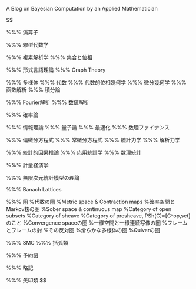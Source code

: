 ::: {.hidden}

A Blog on Bayesian Computation by an Applied Mathematician

$$
\usepackage[all]{xy}\usepackage{amsmath}\newcommand{\y}{\b{y}}\newcommand{\mi}{\,|\,}\newcommand{\Mark}{\mathrm{Mark}}

%%% 演算子
\DeclareMathOperator{\grad}{\mathrm{grad}}\DeclareMathOperator{\rot}{\mathrm{rot}}\DeclareMathOperator{\divergence}{\mathrm{div}}\DeclareMathOperator{\tr}{tr}\DeclareMathOperator{\Tr}{Tr}\newcommand{\pr}{\mathrm{pr}}
\newcommand{\Map}{\mathrm{Map}}\newcommand{\dom}{\mathrm{Dom}\;}\newcommand{\cod}{\mathrm{Cod}\;}\newcommand{\supp}{\mathrm{supp}\;}


%%% 線型代数学
\newcommand{\vctr}[2]{\begin{pmatrix}#1\\#2\end{pmatrix}}\newcommand{\vctrr}[3]{\begin{pmatrix}#1\\#2\\#3\end{pmatrix}}\newcommand{\mtrx}[4]{\begin{pmatrix}#1&#2\\#3&#4\end{pmatrix}}\newcommand{\smtrx}[4]{\paren{\begin{smallmatrix}#1&#2\\#3&#4\end{smallmatrix}}}\newcommand{\Ker}{\mathrm{Ker}\;}\newcommand{\Coker}{\mathrm{Coker}\;}\newcommand{\Coim}{\mathrm{Coim}\;}\DeclareMathOperator{\rank}{\mathrm{rank}}\newcommand{\lcm}{\mathrm{lcm}}\newcommand{\GL}{\mathrm{GL}}\newcommand{\SL}{\mathrm{SL}}\newcommand{\alt}{\mathrm{alt}}\DeclareMathOperator{\sgn}{sgn}
%%% 複素解析学
\renewcommand{\Re}{\mathrm{Re}\;}\renewcommand{\Im}{\mathrm{Im}\,}\newcommand{\Gal}{\mathrm{Gal}}\newcommand{\PGL}{\mathrm{PGL}}\newcommand{\PSL}{\mathrm{PSL}}\newcommand{\Log}{\mathrm{Log}\,}\newcommand{\Res}{\mathrm{Res}\,}\newcommand{\on}{\mathrm{on}\;}\newcommand{\hatC}{\widehat{\C}}\newcommand{\hatR}{\hat{\R}}\newcommand{\PV}{\mathrm{P.V.}}\newcommand{\diam}{\mathrm{diam}}\newcommand{\Area}{\mathrm{Area}}\newcommand{\Lap}{\Laplace}\newcommand{\f}{\mathbf{f}}\newcommand{\cR}{\mathcal{R}}\newcommand{\const}{\mathrm{const.}}\newcommand{\Om}{\Omega}\newcommand{\Cinf}{C^\infty}\newcommand{\ep}{\epsilon}\newcommand{\dist}{\mathrm{dist}}\newcommand{\opart}{\o{\partial}}\newcommand{\Length}{\mathrm{Length}}
%%% 集合と位相
\newcommand{\cA}{\mathcal{A}}\newcommand{\cO}{\mathcal{O}}\newcommand{\cW}{\mathcal{W}}\renewcommand{\O}{\mathcal{O}}\renewcommand{\S}{\mathcal{S}}\newcommand{\U}{\mathcal{U}}\newcommand{\V}{\mathrm{V}}\renewcommand{\P}{\operatorname{P}}\newcommand{\R}{\mathbb{R}}\newcommand{\N}{\mathbb{N}}\newcommand{\bN}{\mathbb{N}}\newcommand{\C}{\mathrm{C}}\newcommand{\bC}{\mathbb{C}}\newcommand{\Z}{\mathcal{Z}}\newcommand{\Q}{\mathbb{Q}}\newcommand{\bQ}{\mathbb{Q}}\newcommand{\TV}{\mathrm{TV}}\newcommand{\ORD}{\mathrm{ORD}}\newcommand{\Card}{\mathrm{Card}\,}\newcommand{\Top}{\mathrm{Top}}\newcommand{\Disc}{\mathrm{Disc}}\newcommand{\Codisc}{\mathrm{Codisc}}\newcommand{\CoDisc}{\mathrm{CoDisc}}\newcommand{\Ult}{\mathrm{Ult}}\newcommand{\ord}{\mathrm{ord}}\DeclareMathOperator{\maj}{\mathrm{maj}}\newcommand{\bS}{\mathbb{S}}\newcommand{\PConn}{\mathrm{PConn}}

%%% 形式言語理論
\newcommand{\REGEX}{\mathrm{REGEX}}\newcommand{\RE}{\mathbf{RE}}
%%% Graph Theory
\newcommand{\SimpGph}{\mathrm{SimpGph}}\newcommand{\Gph}{\mathrm{Gph}}\newcommand{\mult}{\mathrm{mult}}\newcommand{\inv}{\mathrm{inv}}

%%% 多様体
\newcommand{\Der}{\mathrm{Der}}\newcommand{\osub}{\overset{\mathrm{open}}{\subset}}\newcommand{\osup}{\overset{\mathrm{open}}{\supset}}\newcommand{\al}{\alpha}\newcommand{\K}{\mathbb{K}}\newcommand{\Sp}{\mathrm{Sp}}\newcommand{\g}{\mathfrak{g}}\newcommand{\h}{\mathfrak{h}}\newcommand{\Imm}{\mathrm{Imm}}\newcommand{\Imb}{\mathrm{Imb}}\newcommand{\Gr}{\mathrm{Gr}}
\DeclareMathOperator{\Exp}{Exp}\DeclareMathOperator{\codim}{codim}
%%% 代数
\newcommand{\Ad}{\mathrm{Ad}}\newcommand{\finsupp}{\mathrm{fin\;supp}}\newcommand{\SO}{\mathrm{SO}}\newcommand{\SU}{\mathrm{SU}}\newcommand{\acts}{\curvearrowright}\newcommand{\mono}{\hookrightarrow}\newcommand{\epi}{\twoheadrightarrow}\newcommand{\Stab}{\mathrm{Stab}}\newcommand{\nor}{\mathrm{nor}}\newcommand{\T}{\mathbb{T}}\newcommand{\Aff}{\mathrm{Aff}}\newcommand{\rsub}{\triangleleft}\newcommand{\rsup}{\triangleright}\newcommand{\subgrp}{\overset{\mathrm{subgrp}}{\subset}}\newcommand{\Ext}{\mathrm{Ext}}\newcommand{\sbs}{\subset}\newcommand{\sps}{\supset}\newcommand{\In}{\mathrm{in}\;}\newcommand{\Tor}{\mathrm{Tor}}\newcommand{\p}{\b{p}}\newcommand{\q}{\mathfrak{q}}\newcommand{\m}{\mathfrak{m}}\newcommand{\cS}{\mathcal{S}}\newcommand{\Frac}{\mathrm{Frac}\,}\newcommand{\Spec}{\mathrm{Spec}\,}\newcommand{\bA}{\mathbb{A}}\newcommand{\Sym}{\mathrm{Sym}}\newcommand{\Ann}{\mathrm{Ann}}\newcommand{\Her}{\mathrm{Her}}\newcommand{\Bil}{\mathrm{Bil}}\newcommand{\Ses}{\mathrm{Ses}}\newcommand{\FVS}{\mathrm{FVS}}
%%% 代数的位相幾何学
\newcommand{\Ho}{\mathrm{Ho}}\newcommand{\CW}{\mathrm{CW}}\newcommand{\lc}{\mathrm{lc}}\newcommand{\cg}{\mathrm{cg}}\newcommand{\Fib}{\mathrm{Fib}}\newcommand{\Cyl}{\mathrm{Cyl}}\newcommand{\Ch}{\mathrm{Ch}}
%%% 微分幾何学
\newcommand{\rP}{\mathrm{P}}\newcommand{\rE}{\mathrm{E}}\newcommand{\e}{\b{e}}\renewcommand{\k}{\b{k}}\newcommand{\Christ}[2]{\begin{Bmatrix}#1\\#2\end{Bmatrix}}\renewcommand{\Vec}[1]{\overrightarrow{\mathrm{#1}}}\newcommand{\hen}[1]{\mathrm{#1}}\renewcommand{\b}[1]{\boldsymbol{#1}}

%%% 函数解析
\newcommand{\Inc}{\mathrm{Inc}}\newcommand{\aInc}{\mathrm{aInc}}\newcommand{\HS}{\mathrm{HS}}\newcommand{\loc}{\mathrm{loc}}\newcommand{\Lh}{\mathrm{L.h.}}\newcommand{\Epi}{\mathrm{Epi}}\newcommand{\slim}{\mathrm{slim}}\newcommand{\Ban}{\mathrm{Ban}}\newcommand{\Hilb}{\mathrm{Hilb}}\newcommand{\Ex}{\mathrm{Ex}}\newcommand{\Co}{\mathrm{Co}}\newcommand{\sa}{\mathrm{sa}}\newcommand{\nnorm}[1]{{\left\vert\kern-0.25ex\left\vert\kern-0.25ex\left\vert #1 \right\vert\kern-0.25ex\right\vert\kern-0.25ex\right\vert}}\newcommand{\dvol}{\mathrm{dvol}}\newcommand{\Sconv}{\mathrm{Sconv}}\newcommand{\I}{\mathcal{I}}\newcommand{\nonunital}{\mathrm{nu}}\newcommand{\cpt}{\mathrm{cpt}}\newcommand{\lcpt}{\mathrm{lcpt}}\newcommand{\com}{\mathrm{com}}\newcommand{\Haus}{\mathrm{Haus}}\newcommand{\proper}{\mathrm{proper}}\newcommand{\infinity}{\mathrm{inf}}\newcommand{\TVS}{\mathrm{TVS}}\newcommand{\ess}{\mathrm{ess}}\newcommand{\ext}{\mathrm{ext}}\newcommand{\Index}{\mathrm{Index}\;}\newcommand{\SSR}{\mathrm{SSR}}\newcommand{\vs}{\mathrm{vs.}}\newcommand{\fM}{\mathfrak{M}}\newcommand{\EDM}{\mathrm{EDM}}\newcommand{\Tw}{\mathrm{Tw}}\newcommand{\fC}{\mathfrak{C}}\newcommand{\bn}{\boldsymbol{n}}\newcommand{\br}{\boldsymbol{r}}\newcommand{\Lam}{\Lambda}\newcommand{\lam}{\lambda}\newcommand{\one}{\mathbf{1}}\newcommand{\dae}{\text{-a.e.}}\newcommand{\das}{\text{-a.s.}}\newcommand{\td}{\text{-}}\newcommand{\RM}{\mathrm{RM}}\newcommand{\BV}{\mathrm{BV}}\newcommand{\normal}{\mathrm{normal}}\newcommand{\lub}{\mathrm{lub}\;}\newcommand{\Graph}{\mathrm{Graph}}\newcommand{\Ascent}{\mathrm{Ascent}}\newcommand{\Descent}{\mathrm{Descent}}\newcommand{\BIL}{\mathrm{BIL}}\newcommand{\fL}{\mathfrak{L}}\newcommand{\De}{\Delta}
%%% 積分論
\newcommand{\calA}{\mathcal{A}}\newcommand{\calB}{\mathcal{B}}\newcommand{\D}{\mathcal{D}}\newcommand{\Y}{\mathcal{Y}}\newcommand{\calC}{\mathcal{C}}\renewcommand{\ae}{\mathrm{a.e.}\;}\newcommand{\cZ}{\mathcal{Z}}\newcommand{\fF}{\mathfrak{F}}\newcommand{\fI}{\mathfrak{I}}\newcommand{\E}{\operatorname{E}}\newcommand{\rV}{\mathrm{V}}\newcommand{\cE}{\mathcal{E}}\newcommand{\sMap}{\sigma\textrm{-}\mathrm{Map}}\DeclareMathOperator*{\argmax}{arg\,max}\DeclareMathOperator*{\argmin}{arg\,min}\newcommand{\cC}{\mathcal{C}}\newcommand{\comp}{\complement}\newcommand{\J}{\mathcal{J}}\newcommand{\sumN}[1]{\sum_{#1\in\N}}\newcommand{\cupN}[1]{\cup_{#1\in\N}}\newcommand{\capN}[1]{\cap_{#1\in\N}}\newcommand{\Sum}[1]{\sum_{#1=1}^\infty}\newcommand{\sumn}{\sum_{n=1}^\infty}\newcommand{\summ}{\sum_{m=1}^\infty}\newcommand{\sumk}{\sum_{k=1}^\infty}\newcommand{\sumi}{\sum_{i=1}^\infty}\newcommand{\sumj}{\sum_{j=1}^\infty}\newcommand{\cupn}{\cup_{n=1}^\infty}\newcommand{\capn}{\cap_{n=1}^\infty}\newcommand{\cupk}{\cup_{k=1}^\infty}\newcommand{\cupi}{\cup_{i=1}^\infty}\newcommand{\cupj}{\cup_{j=1}^\infty}\newcommand{\limn}{\lim_{n\to\infty}}\renewcommand{\L}{\mathcal{L}}\newcommand{\cL}{\mathcal{L}}\newcommand{\Cl}{\mathrm{Cl}}\newcommand{\cN}{\mathcal{N}}\newcommand{\Ae}{\textrm{-a.e.}\;}\newcommand{\csub}{\overset{\textrm{closed}}{\subset}}\newcommand{\csup}{\overset{\textrm{closed}}{\supset}}\newcommand{\wB}{\wt{B}}\newcommand{\cG}{\mathcal{G}}\newcommand{\Lip}{\mathrm{Lip}}\DeclareMathOperator{\Dom}{\mathrm{Dom}}\newcommand{\AC}{\mathrm{AC}}\newcommand{\Mol}{\mathrm{Mol}}
%%% Fourier解析
\newcommand{\Pe}{\mathrm{Pe}}\newcommand{\wR}{\wh{\mathbb{\R}}}\newcommand*{\Laplace}{\mathop{}\!\mathbin\bigtriangleup}\newcommand*{\DAlambert}{\mathop{}\!\mathbin\Box}\newcommand{\bT}{\mathbb{T}}\newcommand{\dx}{\dslash x}\newcommand{\dt}{\dslash t}\newcommand{\ds}{\dslash s}
%%% 数値解析
\newcommand{\round}{\mathrm{round}}\newcommand{\cond}{\mathrm{cond}}\newcommand{\diag}{\mathrm{diag}}
\newcommand{\Adj}{\mathrm{Adj}}\newcommand{\Pf}{\mathrm{Pf}}\newcommand{\Sg}{\mathrm{Sg}}

%%% 確率論
\newcommand{\aseq}{\overset{\text{a.s.}}{=}}\newcommand{\deq}{\overset{\text{d}}{=}}\newcommand{\cV}{\mathcal{V}}\newcommand{\FM}{\mathrm{FM}}\newcommand{\KR}{\mathrm{KR}}\newcommand{\rba}{\mathrm{rba}}\newcommand{\rca}{\mathrm{rca}}\newcommand{\Prob}{\mathrm{Prob}}\newcommand{\X}{\mathcal{X}}\newcommand{\Meas}{\mathrm{Meas}}\newcommand{\as}{\;\text{a.s.}}\newcommand{\io}{\;\mathrm{i.o.}}\newcommand{\fe}{\;\text{f.e.}}\newcommand{\F}{\mathcal{F}}\newcommand{\bF}{\mathbb{F}}\newcommand{\W}{\mathcal{W}}\newcommand{\Pois}{\mathrm{Pois}}\newcommand{\iid}{\text{i.i.d.}}\newcommand{\wconv}{\rightsquigarrow}\newcommand{\Var}{\mathrm{Var}}\newcommand{\xrightarrown}{\xrightarrow{n\to\infty}}\newcommand{\au}{\mathrm{au}}\newcommand{\cT}{\mathcal{T}}\newcommand{\wto}{\overset{\text{w}}{\to}}\newcommand{\dto}{\overset{\text{d}}{\to}}\newcommand{\sto}{\overset{\text{s}}{\to}}\newcommand{\pto}{\overset{\text{p}}{\to}}\newcommand{\mto}{\overset{\text{m}}{\to}}\newcommand{\vto}{\overset{v}{\to}}\newcommand{\Cont}{\mathrm{Cont}}\newcommand{\stably}{\mathrm{stably}}\newcommand{\Np}{\mathbb{N}^+}\newcommand{\oM}{\overline{\mathcal{M}}}\newcommand{\fP}{\mathfrak{P}}\newcommand{\sign}{\mathrm{sign}}
\DeclareMathOperator{\Ent}{Ent}\DeclareMathOperator{\Polya}{Polya}\newcommand{\Borel}{\mathrm{Borel}}\newcommand{\Mid}{\,|\,}\newcommand{\middleMid}{\;\middle|\;}\DeclareMathOperator{\LR}{LR}\newcommand{\CP}{\mathrm{CP}}\newcommand{\bD}{\mathbb{D}}\newcommand{\bL}{\mathbb{L}}\newcommand{\fW}{\mathfrak{W}}\newcommand{\DL}{\mathcal{D}\mathcal{L}}\renewcommand{\r}[1]{\mathrm{#1}}\newcommand{\rC}{\mathrm{C}}\newcommand{\qqquad}{\qquad\quad}
%%% 情報理論
\newcommand{\bit}{\mathrm{bit}}\DeclareMathOperator{\sinc}{sinc}
%%% 量子論
\newcommand{\err}{\mathrm{err}}
%%% 最適化
\newcommand{\varparallel}{\mathbin{\!/\mkern-5mu/\!}}\DeclareMathOperator{\minimize}{minimize}\DeclareMathOperator{\subjectto}{subject to}\newcommand{\Ri}{\mathrm{Ri}}\newcommand{\Cone}{\mathrm{Cone}}\newcommand{\Int}{\mathrm{Int}}
%%% 数理ファイナンス
\newcommand{\pre}{\mathrm{pre}}\newcommand{\om}{\omega}

%%% 偏微分方程式
\DeclareMathOperator{\div}{div}
\newcommand{\del}{\partial}
\newcommand{\LHS}{\mathrm{LHS}}\newcommand{\RHS}{\mathrm{RHS}}\newcommand{\bnu}{\boldsymbol{\nu}}\newcommand{\interior}{\mathrm{in}\;}\newcommand{\SH}{\mathrm{SH}}\renewcommand{\v}{\boldsymbol{\nu}}\newcommand{\n}{\mathbf{n}}\newcommand{\ssub}{\Subset}\newcommand{\curl}{\mathrm{curl}}
%%% 常微分方程式
\newcommand{\Ei}{\mathrm{Ei}}\newcommand{\sn}{\mathrm{sn}}\newcommand{\wgamma}{\widetilde{\gamma}}
%%% 統計力学
\newcommand{\Ens}{\mathrm{Ens}}
%%% 解析力学
\newcommand{\cl}{\mathrm{cl}}\newcommand{\x}{\boldsymbol{x}}

%%% 統計的因果推論
\newcommand{\Do}{\mathrm{Do}}\newcommand{\IV}{\mathrm{IV}}
%%% 応用統計学
\DeclareMathOperator{\pl}{pl}\newcommand{\AIC}{\mathrm{AIC}}\newcommand{\mrl}{\mathrm{mrl}}\newcommand{\dotx}{\dot{x}}\newcommand{\UMV}{\mathrm{UMV}}\newcommand{\BLU}{\mathrm{BLU}}
%%% 数理統計
\DeclareMathOperator{\arctanh}{arctanh}\newcommand{\comb}[2]{\begin{pmatrix}#1\\#2\end{pmatrix}}\newcommand{\bP}{\mathbb{P}}\newcommand{\compsub}{\overset{\textrm{cpt}}{\subset}}\newcommand{\lip}{\textrm{lip}}\newcommand{\BL}{\mathrm{BL}}\newcommand{\G}{\mathbb{G}}\newcommand{\NB}{\mathrm{NB}}\newcommand{\oR}{\ov{\R}}\newcommand{\liminfn}{\liminf_{n\to\infty}}\newcommand{\limsupn}{\limsup_{n\to\infty}}\newcommand{\esssup}{\mathrm{ess.sup}}\newcommand{\asto}{\xrightarrow{\as}}\newcommand{\Cov}{\mathrm{Cov}}\newcommand{\cQ}{\mathcal{Q}}\newcommand{\VC}{\mathrm{VC}}\newcommand{\mb}{\mathrm{mb}}\newcommand{\Avar}{\mathrm{Avar}}\newcommand{\bB}{\mathbb{B}}\newcommand{\bW}{\mathbb{W}}\newcommand{\sd}{\mathrm{sd}}\newcommand{\w}[1]{\widehat{#1}}\newcommand{\bZ}{\mathbb{Z}}\newcommand{\Bernoulli}{\mathrm{Ber}}\newcommand{\Ber}{\mathrm{Ber}}\newcommand{\Mult}{\mathrm{Mult}}\newcommand{\BPois}{\mathrm{BPois}}\newcommand{\fraks}{\mathfrak{s}}\newcommand{\frakk}{\mathfrak{k}}\newcommand{\IF}{\mathrm{IF}}\newcommand{\bX}{\boldsymbol{X}}\newcommand{\bx}{\boldsymbol{x}}\newcommand{\indep}{\perp\!\!\!\perp}\newcommand{\IG}{\mathrm{IG}}\newcommand{\Levy}{\mathrm{Levy}}\newcommand{\MP}{\mathrm{MP}}\newcommand{\Hermite}{\mathrm{Hermite}}\newcommand{\Skellam}{\mathrm{Skellam}}\newcommand{\Dirichlet}{\mathrm{Dirichlet}}\newcommand{\Beta}{\mathrm{Beta}}\newcommand{\bE}{\mathbb{E}}\newcommand{\bG}{\mathbb{G}}\newcommand{\MISE}{\mathrm{MISE}}\newcommand{\logit}{\mathtt{logit}}\newcommand{\expit}{\mathtt{expit}}\newcommand{\cK}{\mathcal{K}}\newcommand{\dl}{\dot{l}}\newcommand{\dotp}{\dot{p}}\newcommand{\wl}{\wt{l}}\newcommand{\Gauss}{\mathrm{Gauss}}\newcommand{\fA}{\mathfrak{A}}\newcommand{\under}{\mathrm{under}\;}\newcommand{\whtheta}{\wh{\theta}}\newcommand{\Em}{\mathrm{Em}}\newcommand{\ztheta}{{\theta_0}}
\newcommand{\rO}{\mathrm{O}}\newcommand{\Bin}{\mathrm{Bin}}\newcommand{\rW}{\mathrm{W}}\newcommand{\rG}{\mathrm{G}}\newcommand{\rB}{\mathrm{B}}\DeclareMathOperator{\rN}{N}\newcommand{\rU}{\mathrm{U}}\newcommand{\HG}{\mathrm{HG}}\newcommand{\GAMMA}{\mathrm{Gamma}}\newcommand{\Cauchy}{\mathrm{Cauchy}}\newcommand{\rt}{\mathrm{t}}\newcommand{\rF}{\mathrm{F}}
\DeclareMathOperator{\erf}{erf}
%%% 計量経済学
\newcommand{\FE}{\mathrm{FE}}\newcommand{\bV}{\boldsymbol{V}}\newcommand{\GLS}{\mathrm{GLS}}\newcommand{\be}{\boldsymbol{e}}\newcommand{\POOL}{\mathrm{POOL}}\newcommand{\GMM}{\mathrm{GMM}}\newcommand{\MM}{\mathrm{MM}}\newcommand{\SSIV}{\mathrm{SSIV}}\newcommand{\JIV}{\mathrm{JIV}}\newcommand{\AR}{\mathrm{AR}}\newcommand{\ILS}{\mathrm{ILS}}\newcommand{\SLS}{\mathrm{SLS}}\newcommand{\LIML}{\mathrm{LIML}}

%%% 無限次元統計模型の理論
\newcommand{\Rad}{\mathrm{Rad}}\newcommand{\bY}{\boldsymbol{Y}}\newcommand{\pone}{{(1)}}\newcommand{\ptwo}{{(2)}}\newcommand{\ps}[1]{{(#1)}}\newcommand{\fsub}{\overset{\text{finite}}{\subset}}
%%% Banach Lattices
\newcommand{\Slv}{\mathrm{Slv}}\newcommand{\Hypo}{\mathrm{Hypo}}\newcommand{\CL}{\mathrm{CL}}\DeclareMathOperator{\ba}{ba}\DeclareMathOperator{\ca}{ca}

%%% 圏
\newcommand{\varlim}{\varprojlim}\newcommand{\Hom}{\mathrm{Hom}}\newcommand{\Iso}{\mathrm{Iso}}\newcommand{\Mor}{\mathrm{Mor}}\newcommand{\Isom}{\mathrm{Isom}}\newcommand{\Aut}{\mathrm{Aut}}\newcommand{\End}{\mathrm{End}}\newcommand{\op}{\mathrm{op}}\newcommand{\ev}{\mathrm{ev}}\newcommand{\Ob}{\mathrm{Ob}}\newcommand{\Ar}{\mathrm{Ar}}\newcommand{\Arr}{\mathrm{Arr}}\newcommand{\Set}{\mathrm{Set}}\newcommand{\Grp}{\mathrm{Grp}}\newcommand{\Cat}{\mathrm{Cat}}\newcommand{\Mon}{\mathrm{Mon}}\newcommand{\Ring}{\mathrm{Ring}}\newcommand{\CRing}{\mathrm{CRing}}\newcommand{\Ab}{\mathrm{Ab}}\newcommand{\Pos}{\mathrm{Pos}}\newcommand{\Vect}{\mathrm{Vect}}\newcommand{\FinVect}{\mathrm{FinVect}}\newcommand{\FinSet}{\mathrm{FinSet}}\newcommand{\FinMeas}{\mathrm{FinMeas}}\newcommand{\OmegaAlg}{\Omega\text{-}\mathrm{Alg}}\newcommand{\OmegaEAlg}{(\Omega,E)\text{-}\mathrm{Alg}}\newcommand{\Fun}{\mathrm{Fun}}\newcommand{\Func}{\mathrm{Func}}\newcommand{\Alg}{\mathrm{Alg}} %代数の圏
\newcommand{\Met}{\mathrm{Met}} %Metric space & Contraction maps
\newcommand{\Stoch}{\mathrm{Stoch}}\newcommand{\FinStoch}{\mathrm{FinStoch}}\newcommand{\Copy}{\mathrm{copy}}\newcommand{\Delete}{\mathrm{delete}} %確率空間とMarkov核の圏
\newcommand{\Bool}{\mathrm{Bool}}\newcommand{\CABool}{\mathrm{CABool}}\newcommand{\CompBoolAlg}{\mathrm{CompBoolAlg}}\newcommand{\BoolAlg}{\mathrm{BoolAlg}}\newcommand{\BoolRng}{\mathrm{BoolRng}}\newcommand{\HeytAlg}{\mathrm{HeytAlg}}\newcommand{\CompHeytAlg}{\mathrm{CompHeytAlg}}\newcommand{\Lat}{\mathrm{Lat}}\newcommand{\CompLat}{\mathrm{CompLat}}\newcommand{\SemiLat}{\mathrm{SemiLat}}\newcommand{\Stone}{\mathrm{Stone}}\newcommand{\Mfd}{\mathrm{Mfd}}\newcommand{\LieAlg}{\mathrm{LieAlg}}
\newcommand{\Sob}{\mathrm{Sob}} %Sober space & continuous map
\newcommand{\Op}{\mathrm{Op}} %Category of open subsets
\newcommand{\Sh}{\mathrm{Sh}} %Category of sheave
\newcommand{\PSh}{\mathrm{PSh}} %Category of presheave, PSh(C)=[C^op,set]のこと
\DeclareMathOperator{\Conv}{Conv} %Convergence spaceの圏
\newcommand{\Unif}{\mathrm{Unif}} %一様空間と一様連続写像の圏
\newcommand{\Frm}{\mathrm{Frm}} %フレームとフレームの射
\newcommand{\Locale}{\mathrm{Locale}} %その反対圏
\newcommand{\Diff}{\mathrm{Diff}} %滑らかな多様体の圏
\newcommand{\Quiv}{\mathrm{Quiv}} %Quiverの圏
\newcommand{\B}{\mathcal{B}}\newcommand{\cB}{\mathcal{B}}\newcommand{\Span}{\mathrm{Span}}\newcommand{\Corr}{\mathrm{Corr}}\newcommand{\Decat}{\mathrm{Decat}}\newcommand{\Rep}{\mathrm{Rep}}\newcommand{\Grpd}{\mathrm{Grpd}}\newcommand{\sSet}{\mathrm{sSet}}\newcommand{\Mod}{\mathrm{Mod}}\newcommand{\SmoothMnf}{\mathrm{SmoothMnf}}\newcommand{\coker}{\mathrm{coker}}\newcommand{\Ord}{\mathrm{Ord}}\newcommand{\eq}{\mathrm{eq}}\newcommand{\coeq}{\mathrm{coeq}}\newcommand{\act}{\mathrm{act}}

%%% SMC
\newcommand{\apf}{\mathrm{apf}}\newcommand{\opt}{\mathrm{opt}}\newcommand{\IS}{\mathrm{IS}}\newcommand{\IR}{\mathrm{IR}}\newcommand{\iidsim}{\overset{\text{iid}}{\sim}}\DeclareMathOperator{\KL}{KL}\DeclareMathOperator{\JS}{JS}\DeclareMathOperator{\ESS}{ESS}\DeclareMathOperator{\MSE}{MSE}\newcommand{\propt}{\,\propto\,}\newcommand{\bM}{\mathbb{M}}\newcommand{\cX}{\mathcal{X}}\newcommand{\cY}{\mathcal{Y}}\newcommand{\cP}{\mathcal{P}}\newcommand{\ola}[1]{\overleftarrow{#1}}

%%% 括弧類
\newcommand{\abs}[1]{\lvert#1\rvert}\newcommand{\Abs}[1]{\left|#1\right|}\newcommand{\ABs}[1]{\biggl|#1\biggr|}\newcommand{\norm}[1]{\|#1\|}\newcommand{\Norm}[1]{\left\|#1\right\|}\newcommand{\NOrm}[1]{\biggl\|#1\biggr\|}\newcommand{\Brace}[1]{\left\{#1\right\}}\newcommand{\BRace}[1]{\biggl\{#1\biggr\}}\newcommand{\paren}[1]{\left(#1\right)}\newcommand{\Paren}[1]{\biggr(#1\biggl)}\newcommand{\bracket}[1]{\langle#1\rangle}\newcommand{\brac}[1]{\langle#1\rangle}\newcommand{\Bracket}[1]{\left\langle#1\right\rangle}\newcommand{\Brac}[1]{\left\langle#1\right\rangle}\newcommand{\bra}[1]{\left\langle#1\right|}\newcommand{\ket}[1]{\left|#1\right\rangle}\newcommand{\Square}[1]{\left[#1\right]}\newcommand{\SQuare}[1]{\biggl[#1\biggr]}
\newcommand{\ov}[1]{\overline{#1}}\newcommand{\un}[1]{\underline{#1}}\newcommand{\wt}[1]{\widetilde{#1}}\newcommand{\wh}[1]{\widehat{#1}}
\newcommand{\pp}[2]{\frac{\partial #1}{\partial #2}}\newcommand{\ppp}[3]{\frac{\partial #1}{\partial #2\partial #3}}\newcommand{\dd}[2]{\frac{d #1}{d #2}}
\newcommand{\floor}[1]{\lfloor#1\rfloor}\newcommand{\Floor}[1]{\left\lfloor#1\right\rfloor}\newcommand{\ceil}[1]{\lceil#1\rceil}
\newcommand{\ocinterval}[1]{(#1]}\newcommand{\cointerval}[1]{[#1)}\newcommand{\COinterval}[1]{\left[#1\right)}

%%% 予約語
\renewcommand{\iff}{\;\mathrm{iff}\;}
\newcommand{\False}{\mathrm{False}}\newcommand{\True}{\mathrm{True}}
\newcommand{\otherwise}{\mathrm{otherwise}}
\newcommand{\suchthat}{\;\mathrm{s.t.}\;}

%%% 略記
\newcommand{\cM}{\mathcal{M}}\newcommand{\M}{\mathbb{M}}\newcommand{\cF}{\mathcal{F}}\newcommand{\cD}{\mathcal{D}}\newcommand{\fX}{\mathfrak{X}}\newcommand{\fY}{\mathfrak{Y}}\newcommand{\fZ}{\mathfrak{Z}}\renewcommand{\H}{\mathcal{H}}\newcommand{\cH}{\mathcal{H}}\newcommand{\fH}{\mathfrak{H}}\newcommand{\bH}{\mathbb{H}}\newcommand{\id}{\mathrm{id}}\newcommand{\A}{\mathcal{A}}
\newcommand{\lmd}{\lambda}
\newcommand{\Lmd}{\Lambda}
\newcommand{\cI}{\mathcal{I}}

%%% 矢印類
\newcommand{\iso}{\overset{\sim}{\to}}
\newcommand{\Lrarrow}{\;\;\Leftrightarrow\;\;}
$$
:::